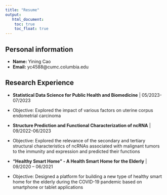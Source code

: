 ```yaml
---
title: "Resume"
output:
   html_document:
    toc: true
    toc_float: true
---
```


## Personal information
- **Name:** Yining Cao <br>
- **Email:** yc4588@cumc.columbia.edu

## Research Experience

- **Statistical Data Science for Public Health and Biomedicine** | 05/2023-07/2023
- Objective: Explored the impact of various factors on uterine corpus endometrial carcinoma

- **Structure Prediction and Functional Characterization of ncRNA** | 09/2022-06/2023
- Objective: Explored the relevance of the secondary and tertiary structural characteristics of ncRNAs associated with malignant tumors to the immunity and expression and predicted their functions

- **“Healthy Smart Home” - A Health Smart Home for the Elderly** | 09/2020 – 06/2021
- Objective: Designed a platform for building a new type of healthy smart home for the elderly during the COVID-19 pandemic based on smartphone or tablet applications
